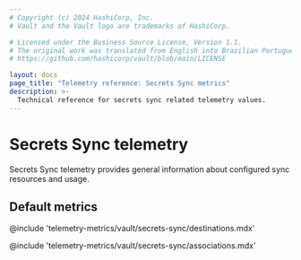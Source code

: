 ```yaml
---
# Copyright (c) 2024 HashiCorp, Inc.
# Vault and the Vault logo are trademarks of HashiCorp.

# Licensed under the Business Source License, Version 1.1.
# The original work was translated from English into Brazilian Portuguese.
# https://github.com/hashicorp/vault/blob/main/LICENSE

layout: docs
page_title: "Telemetry reference: Secrets Sync metrics"
description: >-
  Technical reference for secrets sync related telemetry values.
---
```


# Secrets Sync telemetry

Secrets Sync telemetry provides general information about configured sync resources and usage.

## Default metrics

@include 'telemetry-metrics/vault/secrets-sync/destinations.mdx'

@include 'telemetry-metrics/vault/secrets-sync/associations.mdx'
